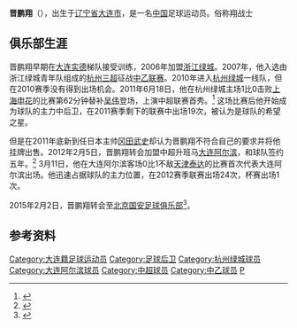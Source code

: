{{Infobox football biography
| name = 晋鹏翔
| fullname = 
| image = 
| birth_date = {{birth date and age|1990|1|25}}
| height = {{height|m=1.90}}<ref>{{Cite web |url=http://www.guoanclub.com/Index/players_detail/id/80.html |title=Team球队>球员概况,北京国安俱乐部官网 |access-date=2015-05-16 |archive-date=2019-06-11 |archive-url=https://web.archive.org/web/20190611030334/http://www.guoanclub.com/Index/players_detail/id/80.html |dead-url=no }}</ref>
| birth_place = [[中国|中国]][[辽宁省|辽宁省]][[大连市|大连市]] 
| currentclub  = [[北京中赫国安|北京中赫国安]]
| clubnumber = 14
| position = [[后卫_(足球)|后卫]]
| youthyears1 = 
| youthclubs1 = [[大连实德足球俱乐部|大连实德]]
| youthyears2 = 2006-2009
| youthclubs2 = [[杭州绿城足球俱乐部|杭州绿城]]
| years1= 2007–2009
| clubs1= [[杭州三超足球俱乐部|杭州三超]]
| caps1 = ?   | goals1 = ?
| years2= 2010–2011
| clubs2= [[杭州绿城足球俱乐部|杭州绿城]]
| caps2 = 19  | goals2 = 0
| years3= 2012–2014
| clubs3= [[大连阿尔滨足球俱乐部|大连阿尔滨]]
| caps3 = 72  | goals3 = 0
| years4= 2015–
| clubs4= [[北京国安足球俱乐部|北京国安]]
| caps4 = 21  | goals4 = 0
| years5= 2016
| clubs5= → [[天津权健足球俱乐部|天津权健]]（租借）
| caps5 = 7  | goals5 = 0
| years6= 2018
| clubs6= → [[大连一方|大连一方]]（租借）
| caps6 = 1  | goals6 = 0
| years7= 2019
| clubs7= → [[广州富力|广州富力]]（租借）
| caps7 = 0  | goals7 = 0
| nationalyears1= 
| nationalteam1= 
| nationalcaps1= 
| nationalgoals1 = 
| pcupdate = 2019年2月25日
| ntupdate = 
}}
'''晋鹏翔'''（{{bd|1990年|1月25日|||Jin, Pengxiang}}），出生于[[辽宁省|辽宁省]][[大连市|大连市]]，是一名[[中国|中国]]足球运动员。俗称翔战士

==俱乐部生涯==
晋鹏翔早期在[[大连实德足球俱乐部|大连实德]]梯队接受训练，2006年加盟[[杭州绿城足球俱乐部|浙江绿城]]。2007年，他入选由浙江绿城青年队组成的[[杭州三超足球俱乐部|杭州三超]]征战[[中乙联赛|中乙联赛]]。2010年进入[[杭州绿城|杭州绿城]]一线队，但在2010赛季没有得到出场机会。2011年6月18日，他在杭州绿城主场1比0击败[[上海申花足球俱乐部|上海申花]]的比赛第62分钟替补[[吴伟_(足球运动员)|吴伟]]登场，上演中超联赛首秀。<ref>{{Cite web |url=http://sports.sina.com.cn/j/2011-06-18/21275624274.shtml |title=贝萨拉诺致胜球头功 杭州1比0胜上海主场逢沪不败 |accessdate=2013-08-15 |archive-date=2018-05-06 |archive-url=https://web.archive.org/web/20180506035110/http://sports.sina.com.cn/j/2011-06-18/21275624274.shtml |dead-url=no }}</ref> 这场比赛后他开始成为球队的主力中后卫，在2011赛季剩下的联赛中出场19次，被认为是球队的希望之星。

但是在2011年底新到任日本主帅[[冈田武史|冈田武史]]却认为晋鹏翔不符合自己的要求并将他挂牌出售。2012年2月5日，晋鹏翔转会加盟中超升班马[[大连阿尔滨足球俱乐部|大连阿尔滨]]，和球队签约五年。<ref>{{Cite web |url=http://sports.sina.com.cn/j/2012-02-05/19105931191.shtml |title=阿尔滨官方宣布内援第五签 绿城90后铁卫回乡效力 |access-date=2013-08-15 |archive-date=2020-08-07 |archive-url=https://web.archive.org/web/20200807171536/http://sports.sina.com.cn/j/2012-02-05/19105931191.shtml |dead-url=no }}</ref> 3月11日，他在大连阿尔滨客场0比1不敌[[天津泰达足球俱乐部|天津泰达]]的比赛首次代表大连阿尔滨出场。他迅速占据球队的主力位置，在2012赛季联赛出场24次，杯赛出场1次。

2015年2月2日，晋鹏翔转会至[[北京国安足球俱乐部|北京国安足球俱乐部]]<ref>{{cite news |title=晋鹏翔正式加盟北京国安 |url=http://www.guoanclub.com/Index/news_detail/id/410.html |language=zh-cn |publisher=国安官网 |date=2015-02-02 |accessdate=2015-02-03 |archive-date=2016-03-10 |archive-url=https://web.archive.org/web/20160310005244/http://www.guoanclub.com/Index/news_detail/id/410.html |dead-url=no }}</ref>。


==参考资料==
{{reflist}}

{{2010年中超分类名单杭州}}
{{2011年中超分类名单杭州}}
{{2012年中超分类名单大连阿尔滨}}
{{2013年中超分类名单大连阿尔滨}}
{{2014年中超分类名单大连}}
{{2015年中超分类名单北京}}
{{2016年中超分类名单北京}}
{{2016年中甲分类名单权健}}
{{2017年中超分类名单北京}}
{{2018年中超分类名单北京}}
{{2018年中超分类名单大连一方}}
{{2019年中超分类名单广州富力}}
{{2020年中超分类名单北京中赫国安}}
{{2021年中超分类名单北京国安}}

{{DEFAULTSORT:Jin, Pengxiang}}
[[Category:大连籍足球运动员|Category:大连籍足球运动员]]
[[Category:足球后卫|Category:足球后卫]]
[[Category:杭州绿城球员|Category:杭州绿城球员]]
[[Category:大连阿尔滨球员|Category:大连阿尔滨球员]]
[[Category:中超球员|Category:中超球员]]
[[Category:中乙球员|Category:中乙球员]]
[[Category:晋姓|P]]